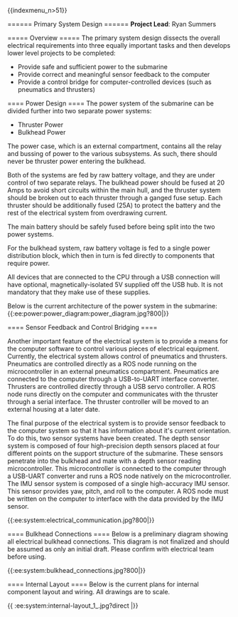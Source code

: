 \{\{indexmenu_n\>51\}\}

====== Primary System Design ======
**Project Lead**: Ryan Summers

===== Overview =====
The primary system design dissects the overall electrical requirements into three equally important tasks and then develops lower level projects to be completed:
  - Provide safe and sufficient power to the submarine
  - Provide correct and meaningful sensor feedback to the computer
  - Provide a control bridge for computer-controlled devices (such as pneumatics and thrusters)

==== Power Design ====
The power system of the submarine can be divided further into two separate power systems:
  - Thruster Power
  - Bulkhead Power

The power case, which is an external compartment, contains all the relay and bussing of power to the various subsystems. As such, there should never be thruster power entering the bulkhead.

Both of the systems are fed by raw battery voltage, and they are under control of two separate relays. The bulkhead power should be fused at 20 Amps to avoid short circuits within the main hull, and the thruster system should be broken out to each thruster through a ganged fuse setup. Each thruster should be additionally fused (25A) to protect the battery and the rest of the electrical system from overdrawing current.

The main battery should be safely fused before being split into the two power systems.

For the bulkhead system, raw battery voltage is fed to a single power distribution block, which then in turn is fed directly to components that require power.

All devices that are connected to the CPU through a USB connection will have optional, magnetically-isolated 5V supplied off the USB hub. It is not mandatory that they make use of these supplies.

Below is the current architecture of the power system in the submarine:
\{\{:ee:power:power_diagram:power_diagram.jpg?800|\}\}

==== Sensor Feedback and Control Bridging ====

Another important feature of the electrical system is to provide a means for the computer software to control various pieces of electrical equipment. Currently, the electrical system allows control of pneumatics and thrusters. Pneumatics are controlled directly as a ROS node running on the microcontroller in an external pneumatics compartment. Pneumatics are connected to the computer through a USB-to-UART interface converter. Thrusters are controlled directly through a USB servo controller. A ROS node runs directly on the computer and communicates with the thruster through a serial interface. The thruster controller will be moved to an external housing at a later date.

The final purpose of the electrical system is to provide sensor feedback to the computer system so that it has information about it's current orientation. To do this, two sensor systems have been created. The depth sensor system is composed of four high-precision depth sensors placed at four different points on the support structure of the submarine. These sensors penetrate into the bulkhead and mate with a depth sensor reading microcontroller. This microcontroller is connected to the computer through a USB-UART converter and runs a ROS node natively on the microcontroller. The IMU sensor system is composed of a single high-accuracy IMU sensor. This sensor provides yaw, pitch, and roll to the computer. A ROS node must be written on the computer to interface with the data provided by the IMU sensor.

\{\{:ee:system:electrical_communication.jpg?800|\}\} 

==== Bulkhead Connections ====
Below is a preliminary diagram showing all electrical bulkhead connections. This diagram is not finalized and should be assumed as only an initial draft. Please confirm with electrical team before using.

\{\{:ee:system:bulkhead_connections.jpg?800|\}\}

==== Internal Layout ====
Below is the current plans for internal component layout and wiring. All drawings are to scale.

\{\{ :ee:system:internal-layout_1_.jpg?direct |\}\}
